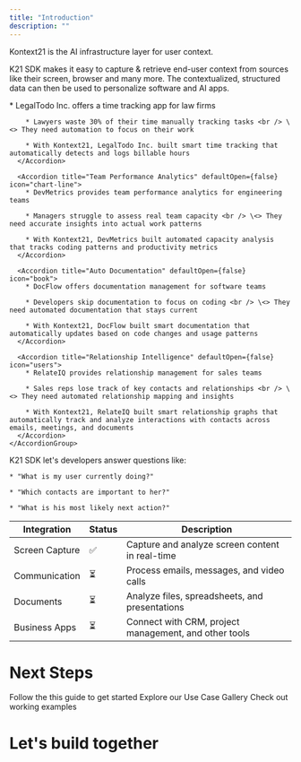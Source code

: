 ```yaml
---
title: "Introduction"
description: ""
---
```


Kontext21 is the AI infrastructure layer for user context.

K21 SDK makes it easy to capture & retrieve end-user context from sources like their screen, browser and many more. The contextualized, structured data can then be used to personalize software and AI apps.

<AccordionGroup>
  <Accordion title="Use Cases" defaultOpen={false} icon="lightbulb">
    <AccordionGroup>
      <Accordion title="Automated Time Tracking" defaultOpen={false} icon="clock">
        * LegalTodo Inc. offers a time tracking app for law firms

        * Lawyers waste 30% of their time manually tracking tasks <br /> \<> They need automation to focus on their work

        * With Kontext21, LegalTodo Inc. built smart time tracking that automatically detects and logs billable hours
      </Accordion>

      <Accordion title="Team Performance Analytics" defaultOpen={false} icon="chart-line">
        * DevMetrics provides team performance analytics for engineering teams

        * Managers struggle to assess real team capacity <br /> \<> They need accurate insights into actual work patterns

        * With Kontext21, DevMetrics built automated capacity analysis that tracks coding patterns and productivity metrics
      </Accordion>

      <Accordion title="Auto Documentation" defaultOpen={false} icon="book">
        * DocFlow offers documentation management for software teams

        * Developers skip documentation to focus on coding <br /> \<> They need automated documentation that stays current

        * With Kontext21, DocFlow built smart documentation that automatically updates based on code changes and usage patterns
      </Accordion>

      <Accordion title="Relationship Intelligence" defaultOpen={false} icon="users">
        * RelateIQ provides relationship management for sales teams

        * Sales reps lose track of key contacts and relationships <br /> \<> They need automated relationship mapping and insights

        * With Kontext21, RelateIQ built smart relationship graphs that automatically track and analyze interactions with contacts across emails, meetings, and documents
      </Accordion>
    </AccordionGroup>
  </Accordion>

  <Accordion title="Questions you can answer with K21 SDK" defaultOpen={false} icon="question">
    K21 SDK let's developers answer questions like:

    * "What is my user currently doing?"

    * "Which contacts are important to her?"

    * "What is his most likely next action?"
  </Accordion>
</AccordionGroup>

| Integration | Status | Description |
|-------------|---------|-------------|
| Screen Capture | ✅ | Capture and analyze screen content in real-time |
| Communication | ⏳ | Process emails, messages, and video calls |
| Documents | ⏳ | Analyze files, spreadsheets, and presentations |
| Business Apps | ⏳ | Connect with CRM, project management, and other tools |

# Next Steps
<CardGroup cols={2}>
  <Card title="Quickstart" icon="pen-to-square" href="/quickstart">
    Follow the this guide to get started
  </Card>

  <Card title="Get Inspiration" icon="stars" href="https://periodic-technician-d16.notion.site/1a0dabd9bb5180ee8407cab7f905564f?v=1a0dabd9bb51800fae83000c535e4794">
    Explore our Use Case Gallery
  </Card>

  <Card title="Playground" icon="image" href="/playground" />

  <Card title="Sample Code" icon="code" href="/samples">
    Check out working examples
  </Card>
</CardGroup>

# Let's build together
<CardGroup cols={2}>
  <Card title="Find us on GitHub" icon="github" href="https://github.com/kontext21/context/" />

  <Card title="Join us on Discord" icon="discord" href="https://discord.gg/qYUADWRMRX" />
</CardGroup>
